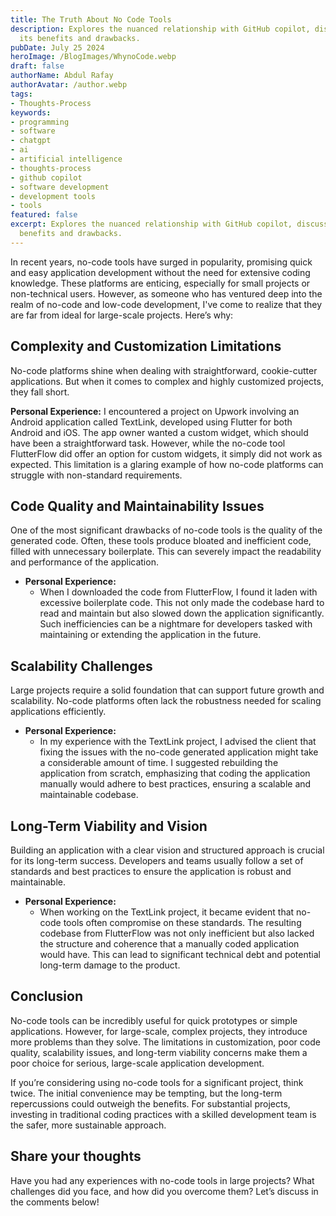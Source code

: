 ```yaml
---
title: The Truth About No Code Tools
description: Explores the nuanced relationship with GitHub copilot, discussing both
  its benefits and drawbacks.
pubDate: July 25 2024
heroImage: /BlogImages/WhynoCode.webp
draft: false
authorName: Abdul Rafay
authorAvatar: /author.webp
tags:
- Thoughts-Process
keywords:
- programming
- software
- chatgpt
- ai
- artificial intelligence
- thoughts-process
- github copilot
- software development
- development tools
- tools
featured: false
excerpt: Explores the nuanced relationship with GitHub copilot, discussing both its
  benefits and drawbacks.
---
```

In recent years, no-code tools have surged in popularity, promising quick and easy application development without the need for extensive coding knowledge. These platforms are enticing, especially for small projects or non-technical users. However, as someone who has ventured deep into the realm of no-code and low-code development, I've come to realize that they are far from ideal for large-scale projects. Here’s why:

## Complexity and Customization Limitations

No-code platforms shine when dealing with straightforward, cookie-cutter applications. But when it comes to complex and highly customized projects, they fall short.

**Personal Experience:**
I encountered a project on Upwork involving an Android application called TextLink, developed using Flutter for both Android and iOS. The app owner wanted a custom widget, which should have been a straightforward task. However, while the no-code tool FlutterFlow did offer an option for custom widgets, it simply did not work as expected. This limitation is a glaring example of how no-code platforms can struggle with non-standard requirements.

## Code Quality and Maintainability Issues

One of the most significant drawbacks of no-code tools is the quality of the generated code. Often, these tools produce bloated and inefficient code, filled with unnecessary boilerplate. This can severely impact the readability and performance of the application.

- **Personal Experience:**
  - When I downloaded the code from FlutterFlow, I found it laden with excessive boilerplate code. This not only made the codebase hard to read and maintain but also slowed down the application significantly. Such inefficiencies can be a nightmare for developers tasked with maintaining or extending the application in the future.

## Scalability Challenges

Large projects require a solid foundation that can support future growth and scalability. No-code platforms often lack the robustness needed for scaling applications efficiently.

- **Personal Experience:**
  - In my experience with the TextLink project, I advised the client that fixing the issues with the no-code generated application might take a considerable amount of time. I suggested rebuilding the application from scratch, emphasizing that coding the application manually would adhere to best practices, ensuring a scalable and maintainable codebase.

## Long-Term Viability and Vision

Building an application with a clear vision and structured approach is crucial for its long-term success. Developers and teams usually follow a set of standards and best practices to ensure the application is robust and maintainable.

- **Personal Experience:**
  - When working on the TextLink project, it became evident that no-code tools often compromise on these standards. The resulting codebase from FlutterFlow was not only inefficient but also lacked the structure and coherence that a manually coded application would have. This can lead to significant technical debt and potential long-term damage to the product.

## Conclusion

No-code tools can be incredibly useful for quick prototypes or simple applications. However, for large-scale, complex projects, they introduce more problems than they solve. The limitations in customization, poor code quality, scalability issues, and long-term viability concerns make them a poor choice for serious, large-scale application development.

If you’re considering using no-code tools for a significant project, think twice. The initial convenience may be tempting, but the long-term repercussions could outweigh the benefits. For substantial projects, investing in traditional coding practices with a skilled development team is the safer, more sustainable approach.

## Share your thoughts

Have you had any experiences with no-code tools in large projects? What challenges did you face, and how did you overcome them? Let’s discuss in the comments below!
